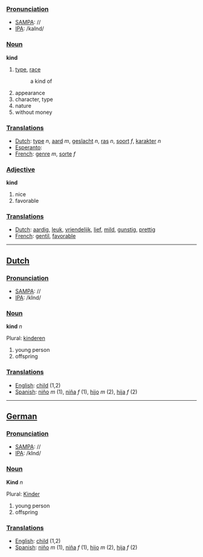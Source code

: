 ===[[Pronunciation]]===
*[[w:SAMPA|SAMPA]]: //
*[[w:IPA|IPA]]: /kaInd/

===[[Noun]]===

'''kind'''

#[[type]], [[race]]
#: a kind of
#appearance
#character, type
#nature
#without money

===[[Translation]]s===
*[[Dutch]]: [[type]] ''n'', [[aard]] ''m'', [[geslacht]] ''n'', [[ras]] ''n'', [[soort]] ''f'', [[karakter]] ''n''
*[[Esperanto]]: [[]]
*[[French]]: [[genre]] ''m'', [[sorte]] ''f''

===[[Adjective]]===

'''kind'''

#nice
#favorable

===[[Translation]]s===
*[[Dutch]]: [[aardig]], [[leuk]], [[vriendelijk]], [[lief]], [[mild]], [[gunstig]], [[prettig]]
*[[French]]: [[gentil]], [[favorable]]

----

==[[Dutch]]==

===[[Pronunciation]]===
*[[w:SAMPA|SAMPA]]: //
*[[w:IPA|IPA]]: /kInd/

===[[Noun]]===

'''kind''' ''n''

Plural: [[kinderen]]

#young person
#offspring

===[[Translation]]s===
*[[English]]: [[child]] (1,2)
*[[Spanish]]: [[niño]] ''m'' (1), [[niña]] ''f'' (1), [[hijo]] ''m'' (2), [[hija]] ''f'' (2)

----

==[[German]]==

===[[Pronunciation]]===
*[[w:SAMPA|SAMPA]]: //
*[[w:IPA|IPA]]: /kInd/

===[[Noun]]===

'''Kind''' ''n''

Plural: [[Kinder]]

#young person
#offspring

===[[Translation]]s===
*[[English]]: [[child]] (1,2)
*[[Spanish]]: [[niño]] ''m'' (1), [[niña]] ''f'' (1), [[hijo]] ''m'' (2), [[hija]] ''f'' (2)